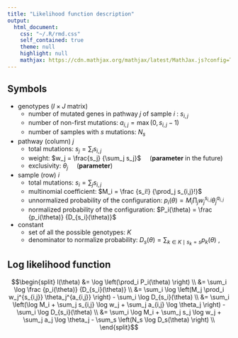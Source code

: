 ```yaml
---
title: "Likelihood function description"
output:
  html_document:
    css: "~/.R/rmd.css"
    self_contained: true
    theme: null
    highlight: null
    mathjax: https://cdn.mathjax.org/mathjax/latest/MathJax.js?config=TeX-AMS_CHTML
---
```


## Symbols

- genotypes ($I \times J$ matrix)
    - number of mutated genes in pathway $j$ of sample $i$ : $s_{i,j}$
    - number of non-first mutations: $a_{i,j} = \max(0, s_{i,j} - 1)$
    - number of samples with $s$ mutations: $N_s$

- pathway (column) $j$
    - total mutations: $s_j = \sum_i s_{i,j}$
    - weight: $w_j = \frac{s_j} {\sum_j s_j}$
      &nbsp;&nbsp;&nbsp; (**parameter** in the future)
    - exclusivity: $\theta_j$
      &nbsp;&nbsp;&nbsp; (**parameter**)

- sample (row) $i$
    - total mutations: $s_i = \sum_j s_{i,j}$
    - multinomial coefficient: $M_i = \frac {s_i!} {\prod_j s_{i,j}!}$
    - unnormalized probability of the configuration:
      $p_i(\theta) = M_i \prod_j w_j^{s_{i,j}} \theta_j^{a_{i,j}}$
    - normalized probability of the configuration:
      $P_i(\theta) = \frac {p_i(\theta)} {D_{s_i}(\theta)}$

- constant
    - set of all the possible genotypes: $K$
    - denominator to normalize probability:
      $D_s(\theta) = \sum_{k \in K \mid s_k = s} p_k(\theta)$ ,<br>

## Log likelihood function

<div>$$\begin{split}
l(\theta)
  &= \log \left(\prod_i P_i(\theta) \right) \\
  &= \sum_i \log \frac {p_i(\theta)} {D_{s_i}(\theta)} \\
  &= \sum_i \log \left(M_j \prod_i w_j^{s_{i,j}} \theta_j^{a_{i,j}} \right)
   - \sum_i \log D_{s_i}(\theta) \\
  &= \sum_i \left(\log M_i + \sum_j s_{i,j} \log w_j + \sum_j a_{i,j} \log \theta_j \right)
   - \sum_i \log D_{s_i}(\theta) \\
  &= \sum_i \log M_i
   + \sum_j s_j \log w_j
   + \sum_j a_j \log \theta_j
   - \sum_s \left(N_s \log D_s(\theta) \right) \\
\end{split}$$</div>
